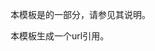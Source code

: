 {{Documentation subpage}}
本模板是{{tl|Chembox}}的一部分，请参见其说明。

本模板生成一个url引用。
<includeonly>
[[Category:化学信息框模板|{{PAGENAME}}]]
</includeonly>